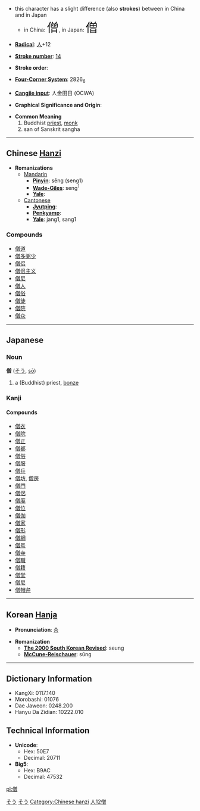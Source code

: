 *this character has a slight difference (also '''strokes''') between in China and in Japan
**in China: <font size="6"><font lang="zh">僧</font></font>, in Japan: <font size="6"><font lang="ja">僧</font></font>

* '''[[Wiktionary:Chinese radical index| Radical]]''': [[Wiktionary:Chinese radical index 人|人]]+12

* '''[[Wiktionary:Chinese total strokes index|Stroke number]]''': [[Wiktionary:Chinese total strokes index 14|14]]

* '''Stroke order''': 

* '''[[Wiktionary:Chinese four corner index|Four-Corner System]]''': 2826<sub>6</sub>

* '''[[Wiktionary:Chinese Cangjie index|Cangjie input]]''': 人金田日 (OCWA)

* '''Graphical Significance and Origin''': 

* '''Common Meaning'''
*# Buddhist [[priest]], [[monk]]
*# san of Sanskrit sangha

----

== Chinese [[Hanzi]] ==

* '''Romanizations'''
** [[Mandarin]]
*** '''[[Pinyin]]''': sēng (seng1)
*** '''[[Wade-Giles]]''': seng<sup>1</sup>
*** '''[[Yale]]''': 
**[[Cantonese]]
***'''[[Jyutping]]''':
***'''[[Penkyamp]]''': 
***'''[[Yale]]''': jang1, sang1

===Compounds===
*[[僧道]]
*[[僧多粥少]]
*[[僧侣]]
*[[僧侣主义]]
*[[僧尼]]
*[[僧人]]
*[[僧俗]]
*[[僧徒]]
*[[僧院]]
*[[僧众]]



----
== Japanese ==
[[Category:Japanese language|そう]]
===Noun===
[[Category:Japanese nouns|そう]]
'''僧''' ([[そう]], [[sō]])
#a (Buddhist) priest, [[bonze]]


===Kanji===
{{kanji|[[そう]] ([[sō]])|[[ぼうず]] ([[bōzu]])}}
====Compounds====
*[[僧衣]]
*[[僧院]]
*[[僧正]]
*[[僧都]]
*[[僧俗]]
*[[僧服]]
*[[僧兵]]
*[[僧坊]], [[僧房]]
*[[僧門]]
*[[僧侶]]
*[[僧庵]]
*[[僧位]]
*[[僧伽]]
*[[僧家]]
*[[僧形]]
*[[僧綱]]
*[[僧号]]
*[[僧寺]]
*[[僧職]]
*[[僧籍]]
*[[僧堂]]
*[[僧尼]]
*[[僧帽弁]]


----

== Korean [[Hanja]] ==

* '''Pronunciation''': [[승]]

* '''Romanization'''
** '''[[The 2000 South Korean Revised Romanization|The 2000 South Korean Revised]]''': seung
** '''[[McCune-Reischauer]]''': sŭng

----

== Dictionary Information ==

* KangXi: 0117.140
* Morobashi: 01076
* Dae Jaweon: 0248.200
* Hanyu Da Zidian: 10222.010

== Technical Information ==

* '''Unicode''':
** Hex: 50E7
** Decimal: 20711
* '''Big5''':
** Hex: B9AC
** Decimal: 47532

[[Category:Chinese hanzi]]
[[Category:Japanese kanji|人12僧]]

[[pl:僧]]